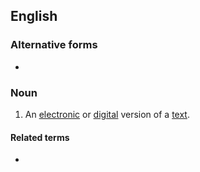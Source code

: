 ==English==

===Alternative forms===
* {{l|en|etext}}

===Noun===
{{wikipedia}}
{{en-noun|head=[[e-]][[text]]}}

# An [[electronic]] or [[digital]] version of a [[text]].

====Related terms====
* {{l|en|e-book}}